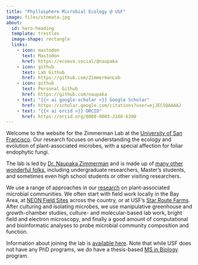 ```yaml
---
title: "Phyllosphere Microbial Ecology @ USF"
image: files/stomata.jpg
about:
  id: hero-heading
  template: trestles
  image-shape: rectangle
  links:
    - icon: mastodon
      text: Mastodon
      href: https://ecoevo.social/@naupaka
    - icon: github
      text: Lab Github
      href: https://github.com/ZimmermanLab
    - icon: github
      text: Personal Github
      href: https://github.com/naupaka
    - text: "{{< ai google-scholar >}} Google Scholar"
      href: https://scholar.google.com/citations?user=ejJECSQAAAAJ
    - text: "{{< ai orcid >}} ORCID"
      href: https://orcid.org/0000-0003-2168-6390
---
```


::: {#hero-heading}

Welcome to the website for the Zimmerman Lab at the [University of San Francisco](https://www.usfca.edu/). Our research focuses on understanding the ecology and evolution of plant-associated microbes, with a special affection for foliar endophytic fungi.

The lab is led by [Dr. Naupaka Zimmerman](people/naupaka_zimmerman/index.qmd) and is made up of [many other wonderful folks](people/index.qmd), including undergraduate researchers, Master's students, and sometimes even high school students or other visiting researchers.

We use a range of approaches in our [research](projects/index.qmd) on plant-associated microbial communities. We often start with field work locally in the Bay Area, at [NEON Field Sites](https://www.neonscience.org/field-sites) across the country, or at USF's [Star Route Farms](https://www.usfca.edu/faculty-research/star-route-farms). After culturing and isolating microbes, we use manipulative greenhouse and growth-chamber studies, culture- and molecular-based lab work, bright field and electron microscopy, and finally a good amount of computational and bioinformatic analyses to probe microbial community composition and function.

Information about joining the lab is [available here](join.qmd). Note that while USF does not have any PhD programs, we do have a thesis-based [MS in Biology](https://www.usfca.edu/arts-sciences/programs/graduate/biology) program. 

:::

